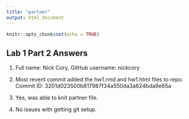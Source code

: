 ```yaml
---
title: "partner"
output: html_document
---
```


```r
knitr::opts_chunk$set(echo = TRUE)
```

## Lab 1 Part 2 Answers
1. Full name: Nick Cory, GitHub username: nickcory

2. Most revent commit added the hw1.rmd and hw1.html files to repo. Commit ID: 3201d023500b817987f34a550da3a624bda9e65a

3. Yes, was able to knit partner file.

4. No issues with getting git setup. 
